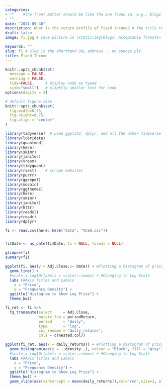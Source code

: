 ```yaml
---
categories:  
- ""    #the front matter should be like the one found in, e.g., blog2.md. It cannot be like the normal Rmd we used
- ""
date: "2021-09-30"
description: What is the return profile of fixed income? # the title that will show up once someone gets to this page
draft: false
image: fi.jpg # save picture in \static\img\blogs. Acceptable formats= jpg, jpeg, or png . Your iPhone pics wont work

keywords: ""
slug: fi # slug is the shorthand URL address... no spaces plz
title: Fixed Income
---
```

  



```r
knitr::opts_chunk$set(
  message = FALSE, 
  warning = FALSE, 
  tidy=FALSE,     # display code as typed
  size="small")   # slightly smaller font for code
options(digits = 3)

# default figure size
knitr::opts_chunk$set(
  fig.width=6.75, 
  fig.height=6.75,
  fig.align = "center"
)
```


```r
library(tidyverse)  # Load ggplot2, dplyr, and all the other tidyverse packages
library(lubridate)
library(quantmod)
library(here)
library(skimr)
library(janitor)
library(vroom)
library(tidyquant)
library(rvest)    # scrape websites
library(purrr)  
library(ggrepel)
library(mosaic)
library(ggthemes)
library(here)
library(skimr)
library(janitor)
library(httr)
library(readxl)
library(readr)
library(dplyr)

```


```r

fi <- read.csv(here::here("data", "VCSH.csv"))


fi$Date <- as_date(fi$Date, tz = NULL, format = NULL)

glimpse(fi)
summary(fi)


```

```r


ggplot(fi, aes(y = Adj.Close,x= Date)) + #Plotting a histogram of price
  geom_line() +
  #scale_x_log10(labels = scales::comma) + #Changing to Log Scale
  labs (#Axis Titles and Labels
    x = "Price",
    y = "Frequency Density") +
  ggtitle("Histogram to Show Log Price") +
  theme_bw()
```

```r

fi_ret <- fi %>%
  tq_transmute(select     = Adj.Close, 
               mutate_fun = periodReturn, 
               period     = "daily", 
               type       = "log",
               col_rename = "daily_returns",
               cols = c(nested.col)) 

ggplot(fi_ret, aes(x = daily_returns)) + #Plotting a histogram of price
  geom_histogram(aes(y = ..density..), colour = "black", fill = "gray") +
  #scale_x_log10(labels = scales::comma) + #Changing to Log Scale
  labs (#Axis Titles and Labels
    x = "Price",
    y = "Frequency Density") +
  ggtitle("Histogram to Show Log Price") +
  theme_bw() +
  geom_vline(aes(xintercept = mean(daily_returns)),col='red',size=1, alpha = 0.6)

```







